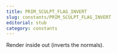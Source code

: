 ```yaml
---
title: PRIM_SCULPT_FLAG_INVERT
slug: constants/PRIM_SCULPT_FLAG_INVERT
editorial: stub
category: constants
---
```


<LSLConstant
	name="PRIM_SCULPT_FLAG_INVERT"
	type="integer"
	value="64"
/>

Render inside out (inverts the normals).
